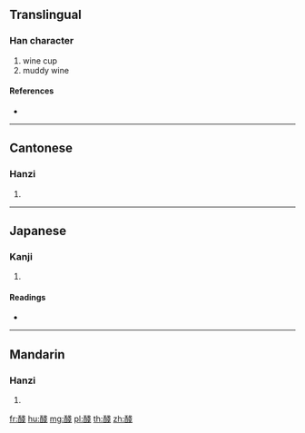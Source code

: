 {{character info/new}}
==Translingual==

===Han character===
{{Han char|rn=164|rad=酉|as=08|sn=15|four=13653|canj=MWII}}

# wine cup
# muddy wine

====References====
* {{Han ref|kx=1284.170|dkj=39900|dj=1784.110|hdz=63586.040|uh=9186|ud=37254|bh=E85C|bd=59484}}

----

==Cantonese==

===Hanzi===
{{yue-hanzi|jyut=|y=jaan1}}

# {{defn|lang=yue|sort=酉08}}

----

==Japanese==

===Kanji===
{{ja-kanji|grade=|rs=酉08}}

# {{defn|lang=ja|sort=酉08}}

====Readings====
* {{ja-readings|on=[[さん]] (san), [[せん]] (sen)|kun=[[さかずき]] (sakazuki)|nanori=}}

----

==Mandarin==

===Hanzi===
{{cmn-hanzi|pin=[[zhǎn]] ([[zhan3]])|wg=chan<sup>3</sup>}}

# {{defn|lang=cmn|sort=酉08}}

[[fr:醆]]
[[hu:醆]]
[[mg:醆]]
[[pl:醆]]
[[th:醆]]
[[zh:醆]]